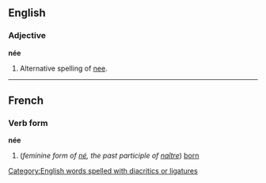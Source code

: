 ==English==
===Adjective===
'''née'''

#Alternative spelling of [[nee]].

[[Category:English words spelled with diacritics or ligatures]]

----
==French==
===Verb form===
'''née'''

#(''feminine form of [[né]], the past participle of [[naître]]'') [[born]]